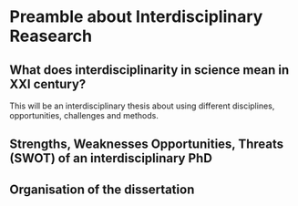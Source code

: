 # Preamble about Interdisciplinary Reasearch {-}

\setcounter{page}{13}
\renewcommand{\thepage}{\arabic{page}}

## What does interdisciplinarity in science mean in XXI century?

This will be an interdisciplinary thesis about using different disciplines, opportunities, challenges and methods. 

## Strengths, Weaknesses Opportunities, Threats (SWOT) of an interdisciplinary PhD 



## Organisation of the dissertation
